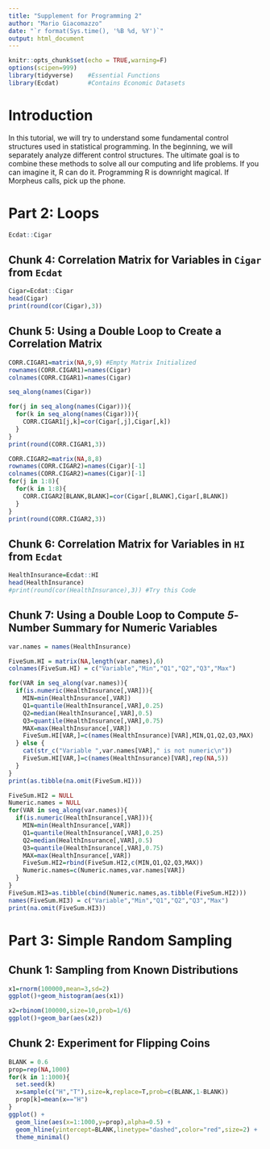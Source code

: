 ```yaml
---
title: "Supplement for Programming 2"
author: "Mario Giacomazzo"
date: "`r format(Sys.time(), '%B %d, %Y')`"
output: html_document
---
```


```r
knitr::opts_chunk$set(echo = TRUE,warning=F)
options(scipen=999)
library(tidyverse)    #Essential Functions
library(Ecdat)        #Contains Economic Datasets
```

# Introduction

In this tutorial, we will try to understand some fundamental control structures used in statistical programming. In the beginning, we will separately analyze different control structures. The ultimate goal is to combine these methods to solve all our computing and life problems. If you can imagine it, R can do it. Programming R is downright magical. If Morpheus calls, pick up the phone.

# Part 2: Loops

```r
Ecdat::Cigar
```

## Chunk 4: Correlation Matrix for Variables in `Cigar` from `Ecdat`
```r
Cigar=Ecdat::Cigar
head(Cigar)
print(round(cor(Cigar),3))
```

## Chunk 5: Using a Double Loop to Create a Correlation Matrix
```r
CORR.CIGAR1=matrix(NA,9,9) #Empty Matrix Initialized
rownames(CORR.CIGAR1)=names(Cigar)
colnames(CORR.CIGAR1)=names(Cigar)

seq_along(names(Cigar))

for(j in seq_along(names(Cigar))){
  for(k in seq_along(names(Cigar))){
    CORR.CIGAR1[j,k]=cor(Cigar[,j],Cigar[,k])
  }
}
print(round(CORR.CIGAR1,3))

CORR.CIGAR2=matrix(NA,8,8)
rownames(CORR.CIGAR2)=names(Cigar)[-1]
colnames(CORR.CIGAR2)=names(Cigar)[-1]
for(j in 1:8){
  for(k in 1:8){
    CORR.CIGAR2[BLANK,BLANK]=cor(Cigar[,BLANK],Cigar[,BLANK])
  }
}
print(round(CORR.CIGAR2,3))

```

## Chunk 6: Correlation Matrix for Variables in `HI` from `Ecdat`
```r
HealthInsurance=Ecdat::HI
head(HealthInsurance)
#print(round(cor(HealthInsurance),3)) #Try this Code
```

## Chunk 7: Using a Double Loop to Compute *5*-Number Summary for Numeric Variables
```r
var.names = names(HealthInsurance)

FiveSum.HI = matrix(NA,length(var.names),6)
colnames(FiveSum.HI) = c("Variable","Min","Q1","Q2","Q3","Max")

for(VAR in seq_along(var.names)){
  if(is.numeric(HealthInsurance[,VAR])){
    MIN=min(HealthInsurance[,VAR])
    Q1=quantile(HealthInsurance[,VAR],0.25)
    Q2=median(HealthInsurance[,VAR],0.5)
    Q3=quantile(HealthInsurance[,VAR],0.75)
    MAX=max(HealthInsurance[,VAR])
    FiveSum.HI[VAR,]=c(names(HealthInsurance)[VAR],MIN,Q1,Q2,Q3,MAX)
  } else {
    cat(str_c("Variable ",var.names[VAR]," is not numeric\n"))
    FiveSum.HI[VAR,]=c(names(HealthInsurance)[VAR],rep(NA,5))
  }
}
print(as.tibble(na.omit(FiveSum.HI)))

FiveSum.HI2 = NULL
Numeric.names = NULL
for(VAR in seq_along(var.names)){
  if(is.numeric(HealthInsurance[,VAR])){
    MIN=min(HealthInsurance[,VAR])
    Q1=quantile(HealthInsurance[,VAR],0.25)
    Q2=median(HealthInsurance[,VAR],0.5)
    Q3=quantile(HealthInsurance[,VAR],0.75)
    MAX=max(HealthInsurance[,VAR])
    FiveSum.HI2=rbind(FiveSum.HI2,c(MIN,Q1,Q2,Q3,MAX))
    Numeric.names=c(Numeric.names,var.names[VAR])
  } 
}
FiveSum.HI3=as.tibble(cbind(Numeric.names,as.tibble(FiveSum.HI2)))
names(FiveSum.HI3) = c("Variable","Min","Q1","Q2","Q3","Max")
print(na.omit(FiveSum.HI3))
```

# Part 3: Simple Random Sampling

## Chunk 1: Sampling from Known Distributions
```r
x1=rnorm(100000,mean=3,sd=2)
ggplot()+geom_histogram(aes(x1))

x2=rbinom(100000,size=10,prob=1/6)
ggplot()+geom_bar(aes(x2))
```

## Chunk 2: Experiment for Flipping Coins 
```r
BLANK = 0.6
prop=rep(NA,1000)
for(k in 1:1000){
  set.seed(k)
  x=sample(c("H","T"),size=k,replace=T,prob=c(BLANK,1-BLANK))
  prop[k]=mean(x=="H")
}
ggplot() + 
  geom_line(aes(x=1:1000,y=prop),alpha=0.5) + 
  geom_hline(yintercept=BLANK,linetype="dashed",color="red",size=2) +
  theme_minimal()
```



